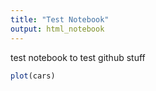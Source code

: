 ```yaml
---
title: "Test Notebook"
output: html_notebook
---
```


test notebook to test github stuff

```r
plot(cars)
```
